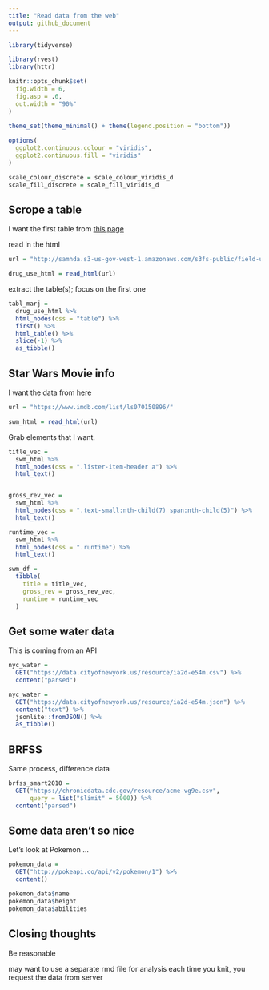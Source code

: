 ```yaml
---
title: "Read data from the web"
output: github_document
---
```


```r
library(tidyverse)

library(rvest)
library(httr)

knitr::opts_chunk$set(
  fig.width = 6,
  fig.asp = .6,
  out.width = "90%"
)

theme_set(theme_minimal() + theme(legend.position = "bottom"))
          
options(
  ggplot2.continuous.colour = "viridis",
  ggplot2.continuous.fill = "viridis"
)

scale_colour_discrete = scale_colour_viridis_d
scale_fill_discrete = scale_fill_viridis_d
```

## Scrope a table

I want the first table from [this page](http://samhda.s3-us-gov-west-1.amazonaws.com/s3fs-public/field-uploads/2k15StateFiles/NSDUHsaeShortTermCHG2015.htm)

read in the html

```r
url = "http://samhda.s3-us-gov-west-1.amazonaws.com/s3fs-public/field-uploads/2k15StateFiles/NSDUHsaeShortTermCHG2015.htm"

drug_use_html = read_html(url)
```

extract the table(s); focus on the first one

```r
tabl_marj =
  drug_use_html %>%
  html_nodes(css = "table") %>%
  first() %>%
  html_table() %>%
  slice(-1) %>%
  as_tibble()
```


## Star Wars Movie info

I want the data from [here](https://www.imdb.com/list/ls070150896/)


```r
url = "https://www.imdb.com/list/ls070150896/"

swm_html = read_html(url)
```

Grab elements that I want.

```r
title_vec =
  swm_html %>%
  html_nodes(css = ".lister-item-header a") %>%
  html_text()


gross_rev_vec =
  swm_html %>%
  html_nodes(css = ".text-small:nth-child(7) span:nth-child(5)") %>%
  html_text()

runtime_vec =
  swm_html %>%
  html_nodes(css = ".runtime") %>%
  html_text()

swm_df =
  tibble(
    title = title_vec,
    gross_rev = gross_rev_vec,
    runtime = runtime_vec
  )
```


## Get some water data

This is coming from an API

```r
nyc_water = 
  GET("https://data.cityofnewyork.us/resource/ia2d-e54m.csv") %>% 
  content("parsed")

nyc_water = 
  GET("https://data.cityofnewyork.us/resource/ia2d-e54m.json") %>% 
  content("text") %>%
  jsonlite::fromJSON() %>%
  as_tibble()
```



## BRFSS

Same process, difference data

```r
brfss_smart2010 = 
  GET("https://chronicdata.cdc.gov/resource/acme-vg9e.csv",
      query = list("$limit" = 5000)) %>% 
  content("parsed")
```


## Some data aren't so nice

Let's look at Pokemon ...

```r
pokemon_data = 
  GET("http://pokeapi.co/api/v2/pokemon/1") %>%
  content()

pokemon_data$name
pokemon_data$height
pokemon_data$abilities
```

## Closing thoughts

Be reasonable

may want to use a separate rmd file for analysis
each time you knit, you request the data from server


